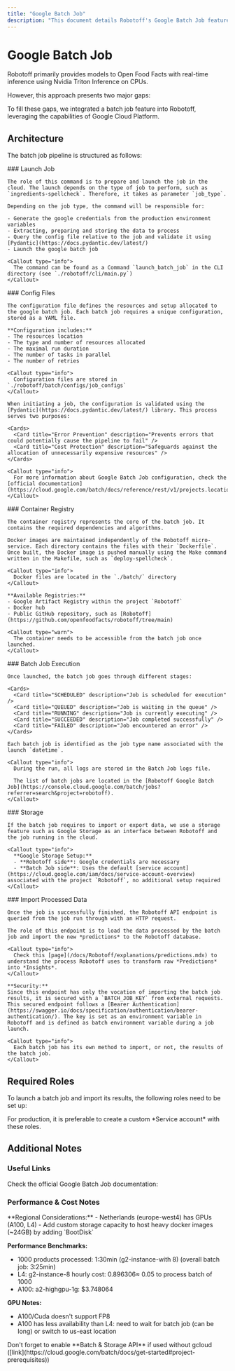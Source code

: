 ```yaml
---
title: "Google Batch Job"
description: "This document details Robotoff's Google Batch Job feature, which processes large product volumes using cloud resources. It covers the architecture, including job launching, configuration files, container registry, batch job stages, storage, and importing processed data, along with roles and additional notes."
---
```



# Google Batch Job

Robotoff primarily provides models to Open Food Facts with real-time inference using Nvidia Triton Inference on CPUs. 

However, this approach presents two major gaps:

<Cards>
  <Card title="Volume Processing" description="Challenges in processing large volumes of products during extended job runs" />
  <Card title="Resource Limitations" description="Limited access to larger computing resources, such as GPUs or multi-CPU setups" />
</Cards>

To fill these gaps, we integrated a batch job feature into Robotoff, leveraging the capabilities of Google Cloud Platform.

## Architecture

<AnimatedSvg src="../assets/batch_job_robotoff.svg" alt="Robotoff Architecture" />

The batch job pipeline is structured as follows:

<Steps>
  <Step>
    ### Launch Job

    The role of this command is to prepare and launch the job in the cloud. The launch depends on the type of job to perform, such as `ingredients-spellcheck`. Therefore, it takes as parameter `job_type`. 

    Depending on the job type, the command will be responsible for:

    - Generate the google credentials from the production environment variables
    - Extracting, preparing and storing the data to process
    - Query the config file relative to the job and validate it using [Pydantic](https://docs.pydantic.dev/latest/)
    - Launch the google batch job

    <Callout type="info">
      The command can be found as a Command `launch_batch_job` in the CLI directory (see `./robotoff/cli/main.py`)
    </Callout>
  </Step>

  <Step>
    ### Config Files

    The configuration file defines the resources and setup allocated to the google batch job. Each batch job requires a unique configuration, stored as a YAML file.

    **Configuration includes:**
    - The resources location
    - The type and number of resources allocated
    - The maximal run duration
    - The number of tasks in parallel
    - The number of retries

    <Callout type="info">
      Configuration files are stored in `./robotoff/batch/configs/job_configs`
    </Callout>

    When initiating a job, the configuration is validated using the [Pydantic](https://docs.pydantic.dev/latest/) library. This process serves two purposes:

    <Cards>
      <Card title="Error Prevention" description="Prevents errors that could potentially cause the pipeline to fail" />
      <Card title="Cost Protection" description="Safeguards against the allocation of unnecessarily expensive resources" />
    </Cards>

    <Callout type="info">
      For more information about Google Batch Job configuration, check the [official documentation](https://cloud.google.com/batch/docs/reference/rest/v1/projects.locations.jobs).
    </Callout>
  </Step>

  <Step>
    ### Container Registry

    The container registry represents the core of the batch job. It contains the required dependencies and algorithms.

    Docker images are maintained independently of the Robotoff micro-service. Each directory contains the files with their `Dockerfile`. Once built, the Docker image is pushed manually using the Make command written in the Makefile, such as `deploy-spellcheck`.

    <Callout type="info">
      Docker files are located in the `./batch/` directory
    </Callout>

    **Available Registries:**
    - Google Artifact Registry within the project `Robotoff`
    - Docker hub
    - Public GitHub repository, such as [Robotoff](https://github.com/openfoodfacts/robotoff/tree/main)

    <Callout type="warn">
      The container needs to be accessible from the batch job once launched.
    </Callout>
  </Step>

  <Step>
    ### Batch Job Execution

    Once launched, the batch job goes through different stages:

    <Cards>
      <Card title="SCHEDULED" description="Job is scheduled for execution" />
      <Card title="QUEUED" description="Job is waiting in the queue" />
      <Card title="RUNNING" description="Job is currently executing" />
      <Card title="SUCCEEDED" description="Job completed successfully" />
      <Card title="FAILED" description="Job encountered an error" />
    </Cards>

    Each batch job is identified as the job type name associated with the launch `datetime`.

    <Callout type="info">
      During the run, all logs are stored in the Batch Job logs file.
      
      The list of batch jobs are located in the [Robotoff Google Batch Job](https://console.cloud.google.com/batch/jobs?referrer=search&project=robotoff).
    </Callout>
  </Step>

  <Step>
    ### Storage

    If the batch job requires to import or export data, we use a storage feature such as Google Storage as an interface between Robotoff and the job running in the cloud.

    <Callout type="info">
      **Google Storage Setup:**
      - **Robotoff side**: Google credentials are necessary
      - **Batch Job side**: Uses the default [service account](https://cloud.google.com/iam/docs/service-account-overview) associated with the project `Robotoff`, no additional setup required
    </Callout>
  </Step>

  <Step>
    ### Import Processed Data

    Once the job is successfully finished, the Robotoff API endpoint is queried from the job run through with an HTTP request.

    The role of this endpoint is to load the data processed by the batch job and import the new *predictions* to the Robotoff database. 

    <Callout type="info">
      Check this [page](/docs/Robotoff/explanations/predictions.mdx) to understand the process Robotoff uses to transform raw *Predictions* into *Insights*.
    </Callout>

    **Security:**
    Since this endpoint has only the vocation of importing the batch job results, it is secured with a `BATCH_JOB_KEY` from external requests. This secured endpoint follows a [Bearer Authentication](https://swagger.io/docs/specification/authentication/bearer-authentication/). The key is set as an environment variable in Robotoff and is defined as batch environment variable during a job launch.

    <Callout type="info">
      Each batch job has its own method to import, or not, the results of the batch job.
    </Callout>
  </Step>
</Steps>

## Required Roles

To launch a batch job and import its results, the following roles need to be set up:

<Cards>
  <Card title="Artifact Registry Editor" description="Push Docker Image to the project image registry" />
  <Card title="Batch Job Editor" description="Manage batch job operations" />
  <Card title="Service Account User" description="Use service accounts for job execution" />
  <Card title="Storage Admin" description="Manage storage resources" />
</Cards>

<Callout type="warn">
  For production, it is preferable to create a custom *Service account* with these roles.
</Callout>

## Additional Notes

### Useful Links

Check the official Google Batch Job documentation:

<Cards>
  <Card title="Batch Job" href="https://cloud.google.com/batch/docs/get-started" description="Get started with Google Batch Job" />
  <Card title="Python API" href="https://cloud.google.com/python/docs/reference/batch/latest" description="Google Batch Job Python API reference" />
  <Card title="Python Examples" href="https://github.com/GoogleCloudPlatform/python-docs-samples/tree/main/batch" description="Batch job with Python examples" />
</Cards>

### Performance & Cost Notes

<Callout type="info">
  **Regional Considerations:**
  - Netherlands (europe-west4) has GPUs (A100, L4)
  - Add custom storage capacity to host heavy docker images (~24GB) by adding `BootDisk`
</Callout>

**Performance Benchmarks:**
- 1000 products processed: 1:30min (g2-instance-with 8) (overall batch job: 3:25min)
- L4: g2-instance-8 hourly cost: $0.896306 ≈ ~$0.05 to process batch of 1000
- A100: a2-highgpu-1g: $3.748064

**GPU Notes:**
- A100/Cuda doesn't support FP8
- A100 has less availability than L4: need to wait for batch job (can be long) or switch to us-east location

<Callout type="warn">
  Don't forget to enable **Batch & Storage API** if used without gcloud ([link](https://cloud.google.com/batch/docs/get-started#project-prerequisites))
</Callout>